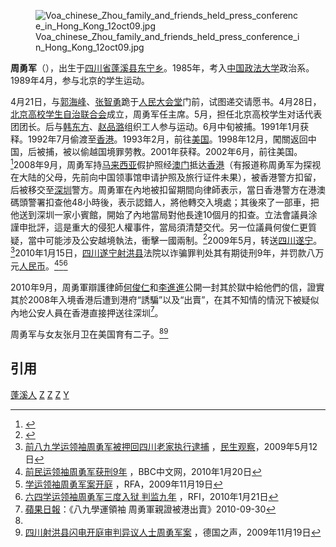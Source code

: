 [[File:Voa_chinese_Zhou_family_and_friends_held_press_conference_in_Hong_Kong_12oct09.jpg|thumb]]

'''周勇军'''（{{bd|1967年|9月16日|||Z周}}），出生于[[四川省|四川省]][[蓬溪县|蓬溪县]][[东宁乡|东宁乡]]。1985年，考入[[中国政法大学|中国政法大学]]政治系。1989年4月，参与北京的学生运动。

4月21日，与[[郭海峰|郭海峰]]、[[张智勇|张智勇]]跪于[[人民大会堂|人民大会堂]]门前，试图递交请愿书。4月28日，[[北京高校学生自治联合会|北京高校学生自治联合会]]成立，周勇军任主席。5月，担任北京高校学生对话代表团团长。后与[[韩东方|韩东方]]、[[赵品潞|赵品潞]]组织工人参与运动。6月中旬被捕。1991年1月获释。1992年7月偷渡至[[香港|香港]]。1993年2月，前往[[美国|美国]]。1998年12月，闖關返回中国，后被捕，被以偷越国境罪劳教。2001年获释。2002年6月，前往美国。<ref>{{Cite web |url=http://asiademo.org/gb/author/zhouyongjun.htm |title=周勇军小档案 |accessdate=2010-01-24 |archive-date=2010-10-04 |archive-url=https://web.archive.org/web/20101004132835/http://asiademo.org/gb/author/zhouyongjun.htm |dead-url=yes }}</ref>2008年9月，周勇军持[[马来西亚|马来西亚]]假护照经[[澳门|澳门]]抵达[[香港|香港]]（有报道称周勇军为探视在大陆的父母，先前向中国领事馆申请护照及旅行证件未果），被香港警方扣留，后被移交至[[深圳|深圳]]警方。周勇軍在內地被扣留期間向律師表示，當日香港警方在港澳碼頭警署扣查他48小時後，表示認錯人，將他轉交入境處；其後來了一部車，把他送到深圳一家小賓館，開始了內地當局對他長達10個月的扣查。立法會議員涂謹申批評，這是重大的侵犯人權事件，當局須清楚交代。另一位議員何俊仁更質疑，當中可能涉及公安越境執法，衝擊一國兩制。<ref>{{Cite web|title=前學運領袖港澳碼頭送深圳 公安越境執法 港府屈從|url=http://hk.appledaily.com/news/art/20091005/13279151|accessdate=2019-10-18|work=Apple Daily 蘋果日報|archive-date=2019-10-18|archive-url=https://web.archive.org/web/20191018041407/https://hk.appledaily.com/news/art/20091005/13279151|dead-url=no}}</ref>2009年5月，转送[[四川|四川]][[遂宁|遂宁]]。<ref>[http://crd-net.org/Article/liusi/200905/20090512170359_15370.html 前八九学运领袖周勇军被押回四川老家执行逮捕] {{Wayback|url=http://crd-net.org/Article/liusi/200905/20090512170359_15370.html |date=20100620225720 }}，[[民生观察|民生观察]]，2009年5月12日</ref>2010年1月15日，[[四川|四川]][[遂宁|遂宁]][[射洪县|射洪县]]法院以诈骗罪判处其有期徒刑9年，并罚款八万元[[人民币|人民币]]。<ref>[http://www.bbc.co.uk/zhongwen/simp/china/2010/01/100120_zhou_yongjun_sentence.shtml 前民运领袖周勇军获刑9年] {{Wayback|url=http://www.bbc.co.uk/zhongwen/simp/china/2010/01/100120_zhou_yongjun_sentence.shtml |date=20100123031048 }}，BBC中文网，2010年1月20日</ref><ref name="rfa">[http://www.rfa.org/mandarin/yataibaodao/zyj-11192009140919.html 学运领袖周勇军案开庭] {{Wayback|url=http://www.rfa.org/mandarin/yataibaodao/zyj-11192009140919.html |date=20191101093358 }}，RFA，2009年11月19日</ref><ref>[http://www.rfi.fr/actucn/articles/121/article_18938.asp 六四学运领袖周勇军三度入狱 判监九年] {{Wayback|url=http://www.rfi.fr/actucn/articles/121/article_18938.asp |date=20160411025658 }}，RFI，2010年1月21日</ref>

2010年9月，周勇軍辯護律師[[何俊仁|何俊仁]]和[[李進進|李進進]]公開一封其於獄中給他們的信，證實其於2008年入境香港后遭到港府“誘騙”以及“出賣”，在其不知情的情況下被疑似內地公安人員在香港直接押送往深圳<ref>[[蘋果日報|蘋果日報]]：《八九學運領袖
周勇軍親證被港出賣》2010-09-30</ref>。

周勇军与女友张月卫在美国育有二子。<ref name="rfa" /><ref>[http://www.dw-world.de/dw/article/0,,4909574,00.html 四川射洪县闪电开庭审判异议人士周勇军案 ] {{Wayback|url=http://www.dw-world.de/dw/article/0,,4909574,00.html |date=20110817073847 }}，德国之声，2009年11月19日</ref>

==引用==
{{Reflist|2}}

{{六四事件}}

[[Category:蓬溪人|蓬溪人]]
[[Category:中国政法大学校友|Z]]
[[Category:八九民运学生领袖|Z]]
[[Category:中华人民共和国诈骗罪罪犯|Z]]
[[Category:周姓|Y]]